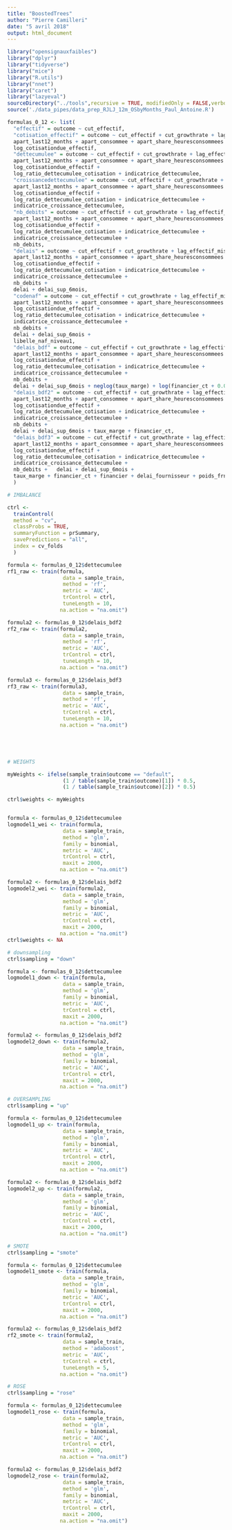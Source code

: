 ```yaml
---
title: "BoostedTrees"
author: "Pierre Camilleri"
date: "5 avril 2018"
output: html_document
---
```

```r
library("opensignauxfaibles")
library("dplyr")
library("tidyverse")
library("mice")
library("R.utils")
library("nnet")
library("caret")
library("lazyeval")
sourceDirectory("../tools",recursive = TRUE, modifiedOnly = FALSE,verbose = FALSE)
source('./data_pipes/data_prep_RJLJ_12m_OSbyMonths_Paul_Antoine.R')
```

```r
formulas_0_12 <- list(
  "effectif" = outcome ~ cut_effectif,
  "cotisation_effectif" = outcome ~ cut_effectif + cut_growthrate + lag_effectif_missing +
  apart_last12_months + apart_consommee + apart_share_heuresconsommees +
  log_cotisationdue_effectif,
  "dettecumulee" = outcome ~ cut_effectif + cut_growthrate + lag_effectif_missing +
  apart_last12_months + apart_consommee + apart_share_heuresconsommees +
  log_cotisationdue_effectif +
  log_ratio_dettecumulee_cotisation + indicatrice_dettecumulee,
  "croissancedettecumulee" = outcome ~ cut_effectif + cut_growthrate + lag_effectif_missing +
  apart_last12_months + apart_consommee + apart_share_heuresconsommees +
  log_cotisationdue_effectif +
  log_ratio_dettecumulee_cotisation + indicatrice_dettecumulee +
  indicatrice_croissance_dettecumulee,
  "nb_debits" = outcome ~ cut_effectif + cut_growthrate + lag_effectif_missing +
  apart_last12_months + apart_consommee + apart_share_heuresconsommees +
  log_cotisationdue_effectif +
  log_ratio_dettecumulee_cotisation + indicatrice_dettecumulee +
  indicatrice_croissance_dettecumulee +
  nb_debits,
  "delais" = outcome ~ cut_effectif + cut_growthrate + lag_effectif_missing +
  apart_last12_months + apart_consommee + apart_share_heuresconsommees +
  log_cotisationdue_effectif +
  log_ratio_dettecumulee_cotisation + indicatrice_dettecumulee +
  indicatrice_croissance_dettecumulee +
  nb_debits +
  delai + delai_sup_6mois,
  "codenaf" = outcome ~ cut_effectif + cut_growthrate + lag_effectif_missing +
  apart_last12_months + apart_consommee + apart_share_heuresconsommees +
  log_cotisationdue_effectif +
  log_ratio_dettecumulee_cotisation + indicatrice_dettecumulee +
  indicatrice_croissance_dettecumulee +
  nb_debits +
  delai + delai_sup_6mois +
  libelle_naf_niveau1,
  "delais_bdf" = outcome ~ cut_effectif + cut_growthrate + lag_effectif_missing +
  apart_last12_months + apart_consommee + apart_share_heuresconsommees +
  log_cotisationdue_effectif +
  log_ratio_dettecumulee_cotisation + indicatrice_dettecumulee +
  indicatrice_croissance_dettecumulee +
  nb_debits +
  delai + delai_sup_6mois + neglog(taux_marge) + log(financier_ct + 0.01) + financier + delai_fournisseur,
  "delais_bdf2" = outcome ~ cut_effectif + cut_growthrate + lag_effectif_missing +
  apart_last12_months + apart_consommee + apart_share_heuresconsommees +
  log_cotisationdue_effectif +
  log_ratio_dettecumulee_cotisation + indicatrice_dettecumulee +
  indicatrice_croissance_dettecumulee +
  nb_debits +
  delai + delai_sup_6mois + taux_marge + financier_ct,
  "delais_bdf3" = outcome ~ cut_effectif + cut_growthrate + lag_effectif_missing +
  apart_last12_months + apart_consommee + apart_share_heuresconsommees +
  log_cotisationdue_effectif +
  log_ratio_dettecumulee_cotisation + indicatrice_dettecumulee +
  indicatrice_croissance_dettecumulee +
  nb_debits +   delai + delai_sup_6mois +
  taux_marge + financier_ct + financier + delai_fournisseur + poids_frng + dette_fiscale
  )
```

```r

# IMBALANCE

ctrl <-
  trainControl(
  method = "cv",
  classProbs = TRUE,
  summaryFunction = prSummary,
  savePredictions = "all",
  index = cv_folds
  ) 

formula <- formulas_0_12$dettecumulee
rf1_raw <- train(formula, 
                  data = sample_train, 
                  method = 'rf',
                  metric = 'AUC',
                  trControl = ctrl,
                  tuneLength = 10,
                 na.action = "na.omit")

formula2 <- formulas_0_12$delais_bdf2
rf2_raw <- train(formula2, 
                  data = sample_train, 
                  method = 'rf',
                  metric = 'AUC',
                  trControl = ctrl,
                  tuneLength = 10,
                 na.action = "na.omit")

formula3 <- formulas_0_12$delais_bdf3
rf3_raw <- train(formula3, 
                  data = sample_train, 
                  method = 'rf',
                  metric = 'AUC',
                  trControl = ctrl,
                  tuneLength = 10,
                 na.action = "na.omit")






```

```r
# WEIGHTS 

myWeights <- ifelse(sample_train$outcome == "default",
                  (1 / table(sample_train$outcome)[1]) * 0.5,
                  (1 / table(sample_train$outcome)[2]) * 0.5)

ctrl$weights <- myWeights


formula <- formulas_0_12$dettecumulee
logmodel1_wei <- train(formula, 
                  data = sample_train, 
                  method = 'glm',
                  family = binomial,
                  metric = 'AUC',
                  trControl = ctrl,
                  maxit = 2000,
                 na.action = "na.omit")

formula2 <- formulas_0_12$delais_bdf2
logmodel2_wei <- train(formula2, 
                  data = sample_train, 
                  method = 'glm',
                  family = binomial,
                  metric = 'AUC',
                  trControl = ctrl,
                  maxit = 2000,
                 na.action = "na.omit")
ctrl$weights <- NA
```

```r
# downsampling
ctrl$sampling = "down"

formula <- formulas_0_12$dettecumulee
logmodel1_down <- train(formula, 
                  data = sample_train, 
                  method = 'glm',
                  family = binomial,
                  metric = 'AUC',
                  trControl = ctrl,
                  maxit = 2000,
                 na.action = "na.omit")

formula2 <- formulas_0_12$delais_bdf2
logmodel2_down <- train(formula2, 
                  data = sample_train, 
                  method = 'glm',
                  family = binomial,
                  metric = 'AUC',
                  trControl = ctrl,
                  maxit = 2000,
                 na.action = "na.omit")

```

```r
# OVERSAMPLING
ctrl$sampling = "up"

formula <- formulas_0_12$dettecumulee
logmodel1_up <- train(formula, 
                  data = sample_train, 
                  method = 'glm',
                  family = binomial,
                  metric = 'AUC',
                  trControl = ctrl,
                  maxit = 2000,
                 na.action = "na.omit")

formula2 <- formulas_0_12$delais_bdf2
logmodel2_up <- train(formula2, 
                  data = sample_train, 
                  method = 'glm',
                  family = binomial,
                  metric = 'AUC',
                  trControl = ctrl,
                  maxit = 2000,
                 na.action = "na.omit")
```

```r
# SMOTE
ctrl$sampling = "smote"

formula <- formulas_0_12$dettecumulee
logmodel1_smote <- train(formula, 
                  data = sample_train, 
                  method = 'glm',
                  family = binomial,
                  metric = 'AUC',
                  trControl = ctrl,
                  maxit = 2000,
                 na.action = "na.omit")

formula2 <- formulas_0_12$delais_bdf2
rf2_smote <- train(formula2, 
                  data = sample_train, 
                  method = 'adaboost',
                  metric = 'AUC',
                  trControl = ctrl,
                  tuneLength = 5,
                 na.action = "na.omit")
```

```r

# ROSE
ctrl$sampling = "rose"

formula <- formulas_0_12$dettecumulee
logmodel1_rose <- train(formula, 
                  data = sample_train, 
                  method = 'glm',
                  family = binomial,
                  metric = 'AUC',
                  trControl = ctrl,
                  maxit = 2000,
                 na.action = "na.omit")

formula2 <- formulas_0_12$delais_bdf2
logmodel2_rose <- train(formula2, 
                  data = sample_train, 
                  method = 'glm',
                  family = binomial,
                  metric = 'AUC',
                  trControl = ctrl,
                  maxit = 2000,
                 na.action = "na.omit")
```
